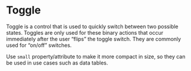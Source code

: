 
# Toggle

Toggle is a control that is used to quickly switch between two possible states.
Toggles are only used for these binary actions that occur immediately after the user “flips” the toggle switch.
They are commonly used for “on/off” switches.

Use `small` property/attribute to make it more compact in size, so they can be used in use cases such as data tables.

<Preview withToolbar>
  <Story id="toggle--default-story" height="160px" />
</Preview>

